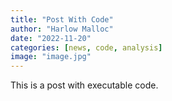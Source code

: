 ```yaml
---
title: "Post With Code"
author: "Harlow Malloc"
date: "2022-11-20"
categories: [news, code, analysis]
image: "image.jpg"
---
```


This is a post with executable code.
